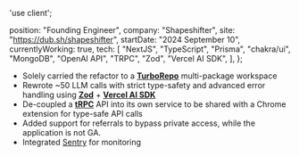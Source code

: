 'use client';

  position: "Founding Engineer",
  company: "Shapeshifter",
  site: "https://dub.sh/shapeshifter",
  startDate: "2024 September 10",
  currentlyWorking: true,
  tech: [
    "NextJS",
    "TypeScript",
    "Prisma",
    "chakra/ui",
    "MongoDB",
    "OpenAI API",
    "TRPC",
    "Zod",
    "Vercel AI SDK",
  ],
};

- Solely carried the refactor to a [**TurboRepo**](https://turbo.build/) multi-package workspace
- Rewrote ~50 LLM calls with strict type-safety and advanced error handling using [**Zod**](https://zod.dev/) + [**Vercel AI SDK**](https://ai-sdk.dev/)
- De-coupled a [**tRPC**](https://trpc.io/) API into its own service to be shared with a Chrome extension for type-safe API calls
- Added support for referrals to bypass private access, while the application is not GA.
- Integrated [Sentry](https://sentry.io) for monitoring
